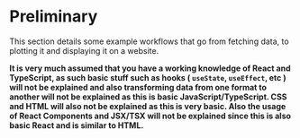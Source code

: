 # Preliminary

This section details some example workflows that go from fetching data, to plotting it and displaying it on a website.

**It is very much assumed that you have a working knowledge of React and TypeScript, as such basic stuff such as hooks (
`useState`, `useEffect`, etc
) will not be explained and also transforming data from one format to another will not be explained as this is basic JavaScript/TypeScript. CSS and HTML will also not be explained as this is very basic. Also the usage of React Components and JSX/TSX will not be explained since this is also basic React and is similar to HTML.**
